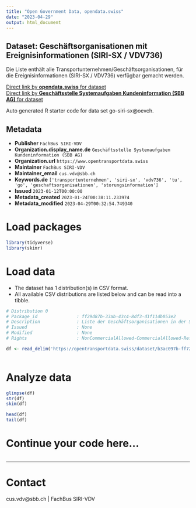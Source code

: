 ```yaml
---
title: "Open Government Data, opendata.swiss"
date: "2023-04-29"
output: html_document
---
```


## Dataset: Geschäftsorganisationen mit Ereignisinformationen (SIRI-SX / VDV736)

Die Liste enthält alle Transportunternehmen/Geschäftsorganisationen, für die Ereignisinformationen (SIRI-SX / VDV736) verfügbar gemacht werden. 

[Direct link by **opendata.swiss** for dataset](https://opendata.swiss/de/dataset/geschaftsorganisationen-mit-ereignisinformationen-siri-sx-vdv736)<br>
[Direct link by **Geschäftsstelle Systemaufgaben Kundeninformation (SBB AG)** for dataset](https://opentransportdata.swiss/dataset/go-siri-sx)

Auto generated R starter code for data set go-siri-sx@oevch.

## Metadata

- **Publisher** `FachBus SIRI-VDV`
- **Organization.display_name.de** `Geschäftsstelle Systemaufgaben Kundeninformation (SBB AG)`
- **Organization.url** `https://www.opentransportdata.swiss`
- **Maintainer** `FachBus SIRI-VDV`
- **Maintainer_email** `cus.vdv@sbb.ch`
- **Keywords.de** `['transportunternehmen', 'siri-sx', 'vdv736', 'tu', 'go', 'geschaftsorganisationen', 'storungsinformation']`
- **Issued** `2023-01-12T00:00:00`
- **Metadata_created** `2023-01-24T00:38:11.233974`
- **Metadata_modified** `2023-04-29T00:32:54.749340`


# Load packages

```r

library(tidyverse)
library(skimr)

```

# Load data

-   The dataset has 1 distribution(s) in CSV format.
-   All available CSV distributions are listed below and can be read into a tibble.

```r

# Distribution 0
# Package_id               : ff29d87b-33ab-43c4-8df3-d1f11db053e2
# Description              : Liste der Geschäftsorganisationen in der Schweiz mit verfügbaren SIRI-SX / VDV736 Ereignisdaten
# Issued                   : None
# Modified                 : None
# Rights                   : NonCommercialAllowed-CommercialAllowed-ReferenceRequired

df <- read_delim('https://opentransportdata.swiss/dataset/b3ac097b-ff72-4a1f-9d69-76e72962d769/resource/26343d5f-2d09-4b96-84ba-0c617de9c4b0/download/geschaftsorganisationen_siri-sx_20230323.csv')



```

# Analyze data

```r

glimpse(df)
str(df)
skim(df)

head(df)
tail(df)

```

# Continue your code here...

```r

```

------------------------------------------------------------------------

# Contact

cus.vdv@sbb.ch | FachBus SIRI-VDV
